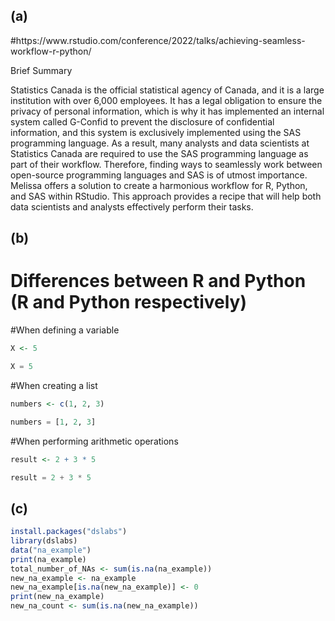 
## (a)

#https://www.rstudio.com/conference/2022/talks/achieving-seamless-workflow-r-python/

Brief Summary

Statistics Canada is the official statistical agency of Canada, and it is a large institution with over 6,000 employees. It has a legal obligation to ensure the privacy of personal information, which is why it has implemented an internal system called G-Confid to prevent the disclosure of confidential information, and this system is exclusively implemented using the SAS programming language. As a result, many analysts and data scientists at Statistics Canada are required to use the SAS programming language as part of their workflow. Therefore, finding ways to seamlessly work between open-source programming languages and SAS is of utmost importance.
Melissa offers a solution to create a harmonious workflow for R, Python, and SAS within RStudio. This approach provides a recipe that will help both data scientists and analysts effectively perform their tasks.

## (b)

# Differences between R and Python (R and Python respectively)

#When defining a variable

```r
X <- 5
```
```Python
X = 5
```
#When creating a list

```r
numbers <- c(1, 2, 3)
```
```Python
numbers = [1, 2, 3]
```
#When performing arithmetic operations

```r
result <- 2 + 3 * 5 
```
```Python
result = 2 + 3 * 5
```

## (c)

```r
install.packages("dslabs")
library(dslabs)
data("na_example")
print(na_example)
total_number_of_NAs <- sum(is.na(na_example))
new_na_example <- na_example
new_na_example[is.na(new_na_example)] <- 0
print(new_na_example)
new_na_count <- sum(is.na(new_na_example))
```

